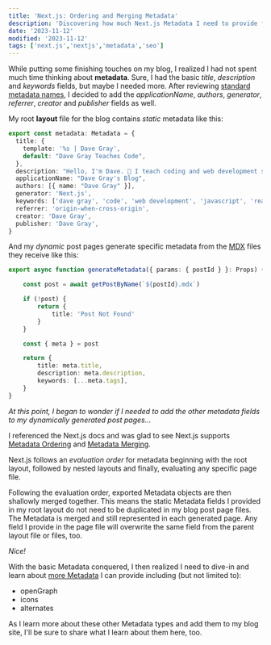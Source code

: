 ```yaml
---
title: 'Next.js: Ordering and Merging Metadata'
description: 'Discovering how much Next.js Metadata I need to provide for individual pages of my blog.'
date: '2023-11-12'
modified: '2023-11-12'
tags: ['next.js','nextjs','metadata','seo']
---
```


While putting some finishing touches on my blog, I realized I had not spent much time thinking about **metadata**. Sure, I had the basic _title_,  _description_ and _keywords_ fields, but maybe I needed more. After reviewing [standard metadata names](https://developer.mozilla.org/en-US/docs/Web/HTML/Element/meta/name), I decided to add the _applicationName_, _authors_, _generator_, _referrer_, _creator_ and _publisher_ fields as well. 

My root **layout** file for the blog contains _static_ metadata like this:

```ts
export const metadata: Metadata = {
  title: {
    template: '%s | Dave Gray',
    default: "Dave Gray Teaches Code",
  },
  description: "Hello, I'm Dave. 👋 I teach coding and web development skills.",
  applicationName: "Dave Gray's Blog",
  authors: [{ name: "Dave Gray" }],
  generator: 'Next.js',
  keywords: ['dave gray', 'code', 'web development', 'javascript', 'react', 'node.js', 'next.js', 'web dev', 'html', 'css', 'python'],
  referrer: 'origin-when-cross-origin',
  creator: 'Dave Gray',
  publisher: 'Dave Gray',
}
```

And my _dynamic_ post pages generate specific metadata from the [MDX](https://mdxjs.com/) files they receive like this:

```ts 
export async function generateMetadata({ params: { postId } }: Props) {

    const post = await getPostByName(`${postId}.mdx`)

    if (!post) {
        return {
            title: 'Post Not Found'
        }
    }

    const { meta } = post

    return {
        title: meta.title,
        description: meta.description,
        keywords: [...meta.tags],
    }
}
```
_At this point, I began to wonder if I needed to add the other metadata fields to my dynamically generated post pages..._

I referenced the Next.js docs and was glad to see Next.js supports [Metadata Ordering](https://nextjs.org/docs/app/building-your-application/optimizing/metadata#ordering) and [Metadata Merging](https://nextjs.org/docs/app/building-your-application/optimizing/metadata#merging). 

Next.js follows an _evaluation order_ for metadata beginning with the root layout, followed by nested layouts and finally, evaluating any specific page file. 

Following the evaluation order, exported Metadata objects are then shallowly merged together. This means the static Metadata fields I provided in my root layout do not need to be duplicated in my blog post page files. The Metadata is merged and still represented in each generated page. Any field I provide in the page file will overwrite the same field from the parent layout file or files, too. 

_Nice!_

With the basic Metadata conquered, I then realized I need to dive-in and learn about [more Metadata](https://nextjs.org/docs/app/api-reference/functions/generate-metadata) I can provide including (but not limited to):

- openGraph
- icons
- alternates

As I learn more about these other Metadata types and add them to my blog site, I'll be sure to share what I learn about them here, too. 